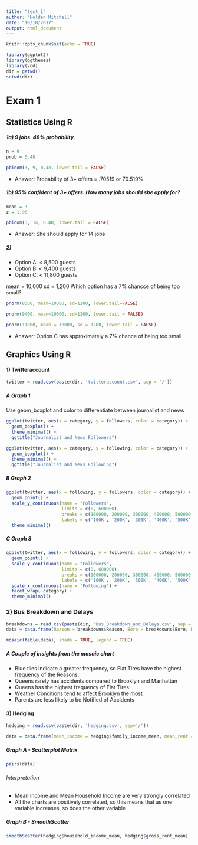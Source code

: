 ```yaml
---
title: "test_1"
author: "Holden Mitchell"
date: "10/10/2017"
output: html_document
---
```


```r
knitr::opts_chunk$set(echo = TRUE)
```

```r
library(ggplot2)
library(ggthemes)
library(vcd)
dir = getwd()
setwd(dir)
```

# Exam 1

## Statistics Using R

##### 1a) 9 jobs. 48% probability.

```r
n = 9
prob = 0.48

pbinom(3, 9, 0.48, lower.tail = FALSE)
```

* Answer: Probability of 3+ offers = .70519 or 70.519%

##### 1b) 95% confident of 3+ offers. How many jobs should she apply for?

```r
mean = 3
z = 1.96

pbinom(3, 14, 0.48, lower.tail = FALSE)
```

* Answer: She should apply for 14 jobs

##### 2) 
* Option A: < 8,500 guests
* Option B: < 9,400 guests
* Option C: < 11,800 guests

mean = 10,000
sd = 1,200
Which option has a 7% chancce of being too small?

```r

pnorm(8500, mean=10000, sd=1200, lower.tail=FALSE)

pnorm(9400, mean=10000, sd=1200, lower.tail = FALSE)

pnorm(11800, mean = 10000, sd = 1200, lower.tail = FALSE)
```

* Answer: Option C has approximately a 7% chance of being too small 


## Graphics Using R

#### 1) Twitteraccount

```r
twitter = read.csv(paste(dir, 'twitteraccount.csv', sep = '/'))
```

##### A Graph 1

Use geom_boxplot and color to differentiate between journalist and news

```r
ggplot(twitter, aes(x = category, y = followers, color = category)) +
  geom_boxplot() +
  theme_minimal() +
  ggtitle("Journalist and News Followers")
```

```r
ggplot(twitter, aes(x = category, y = following, color = category)) +
  geom_boxplot() +
  theme_minimal() +
  ggtitle("Journalist and News Following")
```


##### B Graph 2

```r
ggplot(twitter, aes(x = following, y = followers, color = category)) +
  geom_point() +
  scale_y_continuous(name = "Followers",
                     limits = c(0, 600000),
                     breaks = c(100000, 200000, 300000, 400000, 500000, 600000),
                     labels = c('100K', '200K', '300K', '400K', '500K', '600K')) +
  theme_minimal()
```

##### C Graph 3


```r

ggplot(twitter, aes(x = following, y = followers, color = category)) +
  geom_point() +
  scale_y_continuous(name = "Followers",
                     limits = c(0, 600000),
                     breaks = c(100000, 200000, 300000, 400000, 500000, 600000),
                     labels = c('100K', '200K', '300K', '400K', '500K', '600K')) +
  scale_x_continuous(name = 'Following') + 
  facet_wrap(~category) +
  theme_minimal()
```


### 2) Bus Breakdown and Delays

```r
breakdowns = read.csv(paste(dir, 'Bus_Breakdown_and_Delays.csv', sep = '/'))
data = data.frame(Reason = breakdowns$Reason, Boro = breakdowns$Boro, Notified = breakdowns$Has_Contractor_Notified_Parents)

mosaic(table(data), shade = TRUE, legend = TRUE)
```

##### A Couple of insights from the mosaic chart
* Blue tiles indicate a greater frequency, so Flat Tires have the highest frequency of the Reasons.
* Queens rarely has accidents compared to Brooklyn and Manhattan
* Queens has the highest frequency of Flat Tires
* Weather Conditions tend to affect Brooklyn the most
* Parents are less likely to be Notified of Accidents


#### 3) Hedging

```r

hedging = read.csv(paste(dir, 'hedging.csv', sep='/'))

data = data.frame(mean_income = hedging$family_income_mean, mean_rent = hedging$gross_rent_mean, mean_owner_cost = hedging$owner_cost_mean, mean_household_income = hedging$household_income_mean)
```


##### Graph A - Scatterplot Matrix


```r
pairs(data)
```

###### Interpretation
* Mean Income and Mean Household Income are very strongly correlated
* All the charts are positively correlated, so this means that as one variable increases, so does the other variable


##### Graph B - SmoothScatter

```r
smoothScatter(hedging$household_income_mean, hedging$gross_rent_mean)
```
